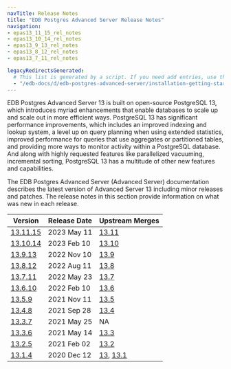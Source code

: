 ```yaml
---
navTitle: Release Notes
title: "EDB Postgres Advanced Server Release Notes"
navigation:
- epas13_11_15_rel_notes
- epas13_10_14_rel_notes
- epas13_9_13_rel_notes
- epas13_8_12_rel_notes
- epas13_7_11_rel_notes

legacyRedirectsGenerated:
  # This list is generated by a script. If you need add entries, use the `legacyRedirects` key.
  - "/edb-docs/d/edb-postgres-advanced-server/installation-getting-started/release-notes/13/index.html"
---
```


EDB Postgres Advanced Server 13 is built on open-source PostgreSQL 13, which introduces myriad enhancements that enable databases to scale up and scale out in more efficient ways. PostgreSQL 13 has significant performance improvements, which includes an improved indexing and lookup system, a level up on query planning when using extended statistics, improved performance for queries that use aggregates or partitioned tables, and providing more ways to monitor activity within a PostgreSQL database. And along with highly requested features like parallelized vacuuming, incremental sorting, PostgreSQL 13 has a multitude of other new features and capabilities.

The EDB Postgres Advanced Server (Advanced Server) documentation describes the latest version of Advanced Server 13 including minor releases and patches. The release notes in this section provide information on what was new in each release. 

| Version                               | Release Date | Upstream Merges                                                                                                  | 
| ------------------------------------- | ------------ | ---------------------------------------------------------------------------------------------------------------- | 
| [13.11.15](epas13_11_15_rel_notes) | 2023 May 11  | [13.11](https://www.postgresql.org/docs/release/13.11/)           |
| [13.10.14](epas13_10_14_rel_notes) | 2023 Feb 10  | [13.10](https://www.postgresql.org/docs/release/13.10/)           |
| [13.9.13](epas13_9_13_rel_notes) | 2022 Nov 10  | [13.9](https://www.postgresql.org/docs/release/13.9/)           |
| [13.8.12](epas13_8_12_rel_notes) | 2022 Aug 11  | [13.8](https://www.postgresql.org/docs/release/13.8/)           |
| [13.7.11](epas13_7_11_rel_notes) | 2022 May 23  | [13.7](https://www.postgresql.org/docs/release/13.7/)           
| [13.6.10](13_epas13.6.10_rel_notes) | 2022 Feb 10  | [13.6](https://www.postgresql.org/docs/13/release-13-6.html)           | 
| [13.5.9](14_epas13.5.9_rel_notes) | 2021 Nov 11  | [13.5](https://www.postgresql.org/docs/13/release-13-5.html)           | 
| [13.4.8](15_epas13.4.8_rel_notes) | 2021 Sep 28  | [13.4](https://www.postgresql.org/docs/13/release-13-4.html)     | 
| [13.3.7](16_epas13.3.7_rel_notes) | 2021 May 25  | NA                                                                                                               |
| [13.3.6](17_epas13.3.6_rel_notes) | 2021 May 14  | [13.3](https://www.postgresql.org/docs/13/release-13-3.html)               |
| [13.2.5](19_epas13.2.5_rel_notes) | 2021 Feb 02   | [13.2](https://www.postgresql.org/docs/13/release-13-2.html)          |
| [13.1.4](20_epas13_rel_notes)         | 2020 Dec 12  | [13](https://www.postgresql.org/docs/13/release-13.html), [13.1](https://www.postgresql.org/docs/13/release-13-1.html) |
